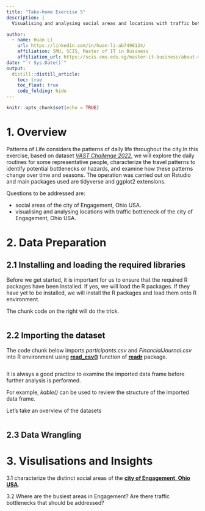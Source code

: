 ```yaml
---
title: "Take-home Exercise 5"
description: |
  Visualising and analysing social areas and locations with traffic bottleneck of the city of Engagement, Ohio USA.

author:
  - name: Huan Li
    url: https://linkedin.com/in/huan-li-ab7498124/
    affiliation: SMU, SCIS, Master of IT in Business
    affiliation_url: https://scis.smu.edu.sg/master-it-business/about-mitb-main
date: "`r Sys.Date()`"
output:
  distill::distill_article:
    toc: true
    toc_float: true
    code_folding: hide
---
```


```r
knitr::opts_chunk$set(echo = TRUE)
```


# 1. Overview

Patterns of Life considers the patterns of daily life throughout the city.In this exercise, based on dataset [*VAST Challenge 2022*](https://vast-challenge.github.io/2022/), we will explore  the daily routines for some representative people, characterize the travel patterns to identify potential bottlenecks or hazards, and examine how these patterns change over time and seasons. The operation was carried out on Rstudio and main packages used are tidyverse and ggplot2 extensions. 

Questions to be addressed are:

- social areas of the city of Engagement, Ohio USA.
- visualising and analysing locations with traffic bottleneck of the city of Engagement, Ohio USA.

# 2. Data Preparation

## 2.1 Installing and loading the required libraries

Before we get started, it is important for us to ensure that the required R packages have been installed. If yes, we will load the R packages. If they have yet to be installed, we will install the R packages and load them onto R environment.

The chunk code on the right will do the trick.
```r

```



## 2.2 Importing the dataset

The code chunk below imports *participants.csv* and *FinancialJournal.csv* into R environment using [**read_csv()**](https://readr.tidyverse.org/reference/read_delim.html) function of [**readr**](https://readr.tidyverse.org/) package.

```r


```


It is always a good practice to examine the imported data frame before further analysis is performed.

For example, *kable()* can be used to review the structure of the imported data frame.

Let's take an overview of the datasets


```r

```


## 2.3 Data Wrangling



# 3. Visulisations and Insights


3.1 characterize the distinct social areas of the [**city of Engagement, Ohio USA**](https://vast-challenge.github.io/2022/).

3.2 Where are the busiest areas in Engagement? Are there traffic bottlenecks that should be addressed? 




